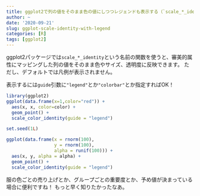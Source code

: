 ```yaml
---
title: ggplot2で列の値をそのまま色の値にしつつレジェンドも表示する（`scale_*_identity`関数）
author: ~
date: '2020-09-21'
slug: ggplot-scale-identity-with-legend
categories: [R]
tags: [ggplot2]
---
```


ggplot2パッケージでは`scale_*_identity`という名前の関数を使うと、審美的属性にマッピングした列の値をそのまま色やサイズ、透明度に反映できます。
ただし、デフォルトでは凡例が表示されません。

表示するには`guide`引数に`"legend"`とか`"colorbar"`とか指定すればOK！

```r
library(ggplot2)
ggplot(data.frame(x=1,color="red")) +
  aes(x, x, color=color) +
  geom_point() +
  scale_color_identity(guide = "legend")
```

```r
set.seed(1L)

ggplot(data.frame(x = rnorm(100),
                  y = rnorm(100),
                  alpha = runif(100))) +
  aes(x, y, alpha = alpha) +
  geom_point() +
  scale_color_identity(guide = "legend")
```

服の色ごとの売り上げとか、グループごとの重要度とか、予め値が決まっている場合に便利ですね！
もっと早く知りたかったなあ。
